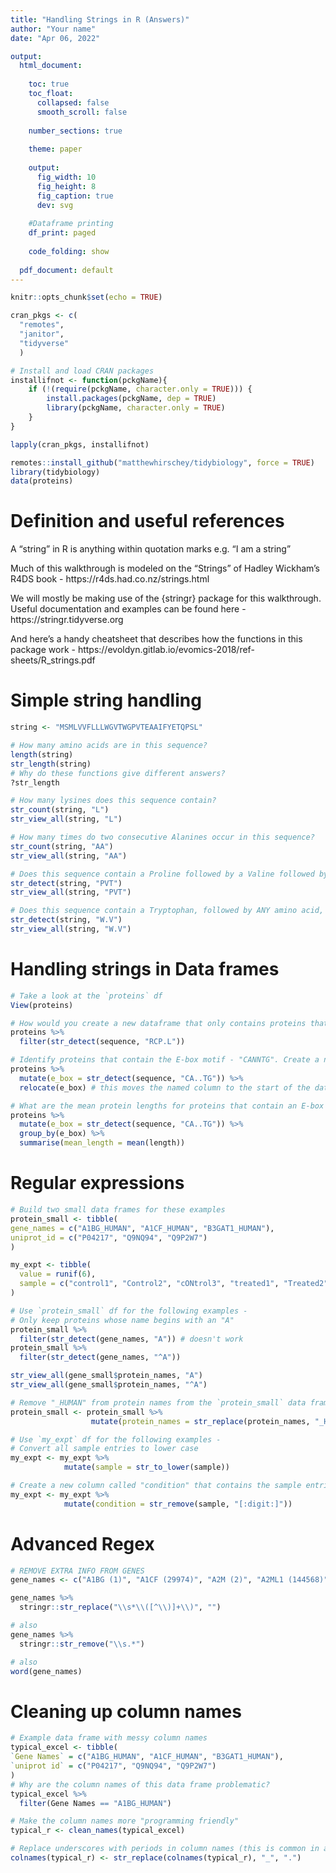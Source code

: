 ```yaml
---
title: "Handling Strings in R (Answers)"
author: "Your name"
date: "Apr 06, 2022"

output:
  html_document: 
    
    toc: true 
    toc_float: 
      collapsed: false 
      smooth_scroll: false 
      
    number_sections: true 
    
    theme: paper 
    
    output: 
      fig_width: 10 
      fig_height: 8 
      fig_caption: true 
      dev: svg 
    
    #Dataframe printing
    df_print: paged 
    
    code_folding: show 
  
  pdf_document: default
---
```


```r
knitr::opts_chunk$set(echo = TRUE)

cran_pkgs <- c(
  "remotes",
  "janitor",
  "tidyverse"
  )

# Install and load CRAN packages
installifnot <- function(pckgName){
    if (!(require(pckgName, character.only = TRUE))) {
        install.packages(pckgName, dep = TRUE)
        library(pckgName, character.only = TRUE)
    }
}

lapply(cran_pkgs, installifnot)

remotes::install_github("matthewhirschey/tidybiology", force = TRUE)
library(tidybiology)
data(proteins)
```

# Definition and useful references

A "string" in R is anything within quotation marks e.g. "I am a string"

Much of this walkthrough is modeled on the "Strings" of Hadley Wickham's R4DS book - 
https://r4ds.had.co.nz/strings.html

We will mostly be making use of the {stringr} package for this walkthrough. Useful documentation and examples can be found here - https://stringr.tidyverse.org

And here's a handy cheatsheet that describes how the functions in this package work - 
https://evoldyn.gitlab.io/evomics-2018/ref-sheets/R_strings.pdf

# Simple string handling

```r
string <- "MSMLVVFLLLWGVTWGPVTEAAIFYETQPSL"

# How many amino acids are in this sequence?
length(string)
str_length(string)
# Why do these functions give different answers?
?str_length

# How many lysines does this sequence contain?
str_count(string, "L")
str_view_all(string, "L")

# How many times do two consecutive Alanines occur in this sequence?
str_count(string, "AA")
str_view_all(string, "AA")

# Does this sequence contain a Proline followed by a Valine followed by a Threonine?
str_detect(string, "PVT")
str_view_all(string, "PVT")

# Does this sequence contain a Tryptophan, followed by ANY amino acid, and then a Valine?
str_detect(string, "W.V")
str_view_all(string, "W.V")
```

# Handling strings in Data frames

```r
# Take a look at the `proteins` df
View(proteins)

# How would you create a new dataframe that only contains proteins that contain the "RCP.L" motif?
proteins %>% 
  filter(str_detect(sequence, "RCP.L"))

# Identify proteins that contain the E-box motif - "CANNTG". Create a new column called `e_box` that contains a `TRUE` if a sequence has this motif and a `FALSE` otherwise
proteins %>% 
  mutate(e_box = str_detect(sequence, "CA..TG")) %>% 
  relocate(e_box) # this moves the named column to the start of the data frame

# What are the mean protein lengths for proteins that contain an E-box versus proteins that do not?
proteins %>% 
  mutate(e_box = str_detect(sequence, "CA..TG")) %>% 
  group_by(e_box) %>% 
  summarise(mean_length = mean(length))
```

# Regular expressions
```r
# Build two small data frames for these examples
protein_small <- tibble(
gene_names = c("A1BG_HUMAN", "A1CF_HUMAN", "B3GAT1_HUMAN"),
uniprot_id = c("P04217", "Q9NQ94", "Q9P2W7")
)

my_expt <- tibble(
  value = runif(6),
  sample = c("control1", "Control2", "cONtrol3", "treated1", "Treated2", "TREATed3")
)

# Use `protein_small` df for the following examples -
# Only keep proteins whose name begins with an "A"
protein_small %>% 
  filter(str_detect(gene_names, "A")) # doesn't work
protein_small %>% 
  filter(str_detect(gene_names, "^A"))

str_view_all(gene_small$protein_names, "A")
str_view_all(gene_small$protein_names, "^A")

# Remove "_HUMAN" from protein names from the `protein_small` data frame
protein_small <- protein_small %>% 
                  mutate(protein_names = str_replace(protein_names, "_HUMAN", ""))

# Use `my_expt` df for the following examples -
# Convert all sample entries to lower case
my_expt <- my_expt %>% 
            mutate(sample = str_to_lower(sample))

# Create a new column called "condition" that contains the sample entries with the numbers removed
my_expt <- my_expt %>% 
            mutate(condition = str_remove(sample, "[:digit:]"))
```

# Advanced Regex
```r
# REMOVE EXTRA INFO FROM GENES
gene_names <- c("A1BG (1)", "A1CF (29974)", "A2M (2)", "A2ML1 (144568)", "A3GALT2 (127550)", "A4GALT (53947)", "A4GNT (51146)", "AAAS (8086)", "AACS (65985)")

gene_names %>%
  stringr::str_replace("\\s*\\([^\\)]+\\)", "")

# also
gene_names %>% 
  stringr::str_remove("\\s.*")

# also
word(gene_names)
```

# Cleaning up column names
```r
# Example data frame with messy column names
typical_excel <- tibble(
`Gene Names` = c("A1BG_HUMAN", "A1CF_HUMAN", "B3GAT1_HUMAN"),
`uniprot id` = c("P04217", "Q9NQ94", "Q9P2W7")
)
# Why are the column names of this data frame problematic?
typical_excel %>% 
  filter(Gene Names == "A1BG_HUMAN")

# Make the column names more "programming friendly"
typical_r <- clean_names(typical_excel)

# Replace underscores with periods in column names (this is common in a lot of bioinformatics scripts)
colnames(typical_r) <- str_replace(colnames(typical_r), "_", ".")
```

